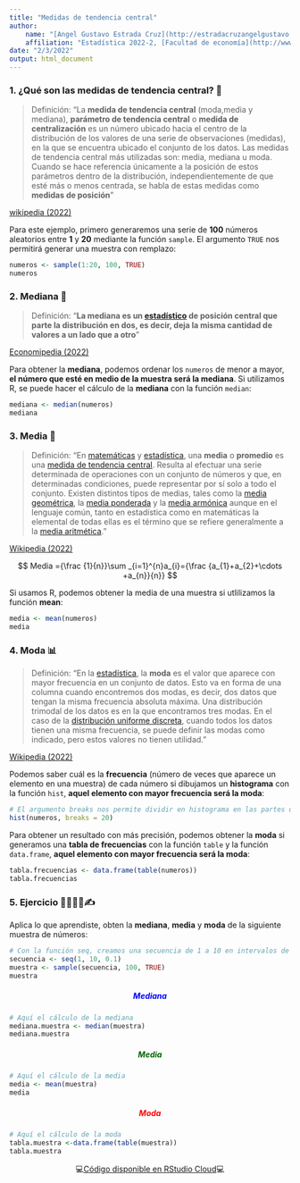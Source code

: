 ```yaml
---
title: "Medidas de tendencia central"
author:
    name: "[Angel Gustavo Estrada Cruz](http://estradacruzangelgustavo.github.io)"
    affiliation: "Estadística 2022-2, [Facultad de economía](http://www.economia.unam.mx/)"
date: "2/3/2022"
output: html_document
---
```


### 1. ¿Qué son las medidas de tendencia central? 🤔 {style="text-align: justify;"}

> Definición: "La **medida de tendencia central** (moda,media y mediana), **parámetro de tendencia central** o **medida de centralización** es un número ubicado hacia el centro de la distribución de los valores de una serie de observaciones (medidas), en la que se encuentra ubicado el conjunto de los datos. Las medidas de tendencia central más utilizadas son: media, mediana u moda. Cuando se hace referencia únicamente a la posición de estos parámetros dentro de la distribución, independientemente de que esté más o menos centrada, se habla de estas medidas como **medidas de posición**"

[wikipedia (2022)](https://es.wikipedia.org/wiki/Medidas_de_tendencia_central "wikipedia 2020")

Para este ejemplo, primero generaremos una serie de **100** números aleatorios entre **1** y **20** mediante la función `sample`. El argumento `TRUE` nos permitirá generar una muestra con remplazo:

```r
numeros <- sample(1:20, 100, TRUE)
numeros
```

### 2. Mediana 📍 {style="text-align: justify;"}

> Definición: "**La mediana es un [estadístico](https://economipedia.com/definiciones/estadistico.html) de posición central que parte la distribución en dos, es decir, deja la misma cantidad de valores a un lado que a otro**"

[Economipedia (2022)](https://economipedia.com/definiciones/mediana.html "economipedia")

Para obtener la **mediana**, podemos ordenar los `numeros` de menor a mayor, **el número que esté en medio de la muestra será la mediana**. Si utilizamos R, se puede hacer el cálculo de la **mediana** con la función `median`:

```r
mediana <- median(numeros)
mediana
```

### 3. Media 🧮 {style="text-align: justify;"}

> Definición: "En [matemáticas](https://es.wikipedia.org/wiki/Matem%C3%A1ticas "Matemáticas") y [estadística](https://es.wikipedia.org/wiki/Estad%C3%ADstica "Estadística"), una **media** o **promedio** es una [medida de tendencia central](https://es.wikipedia.org/wiki/Medida_de_tendencia_central "Medida de tendencia central"). Resulta al efectuar una serie determinada de operaciones con un conjunto de números y que, en determinadas condiciones, puede representar por sí solo a todo el conjunto. Existen distintos tipos de medias, tales como la [media geométrica](https://es.wikipedia.org/wiki/Media_geom%C3%A9trica "Media geométrica"), la [media ponderada](https://es.wikipedia.org/wiki/Media_ponderada "Media ponderada") y la [media armónica](https://es.wikipedia.org/wiki/Media_arm%C3%B3nica "Media armónica") aunque en el lenguaje común, tanto en estadística como en matemáticas la elemental de todas ellas es el término que se refiere generalmente a la [media aritmética](https://es.wikipedia.org/wiki/Media_aritm%C3%A9tica "Media aritmética")."

[Wikipedia (2022)](https://es.wikipedia.org/wiki/Media_(matem%C3%A1ticas) "Wikipedia (2022)")

<center>

$$ Media ={\frac {1}{n}}\sum _{i=1}^{n}a_{i}={\frac {a_{1}+a_{2}+\cdots +a_{n}}{n}} $$

</center>

Si usamos R, podemos obtener la media de una muestra si utlilizamos la función **mean**:

```r
media <- mean(numeros)
media
```

### 4. Moda 📊 {style="text-align: justify;"}

> Definición: "En la [estadística](https://es.wikipedia.org/wiki/Estad%C3%ADstica "Estadística"), la **moda** es el valor que aparece con mayor frecuencia en un conjunto de datos. Esto va en forma de una columna cuando encontremos dos modas, es decir, dos datos que tengan la misma frecuencia absoluta máxima. Una distribución trimodal de los datos es en la que encontramos tres modas. En el caso de la [distribución uniforme discreta](https://es.wikipedia.org/wiki/Distribuci%C3%B3n_uniforme_discreta "Distribución uniforme discreta"), cuando todos los datos tienen una misma frecuencia, se puede definir las modas como indicado, pero estos valores no tienen utilidad."

[Wikipedia (2022)](https://es.wikipedia.org/wiki/Moda_(estad%C3%ADstica) "Wikipedia (2022)")

Podemos saber cuál es la **frecuencia** (número de veces que aparece un elemento en una muestra) de cada número si dibujamos un **histograma** con la función `hist`, **aquel elemento con mayor frecuencia será la moda**:

```r
# El argumento breaks nos permite dividir en histograma en las partes que queramos
hist(numeros, breaks = 20)
```

Para obtener un resultado con más precisión, podemos obtener la **moda** si generamos una **tabla de frecuencias** con la función `table` y la función `data.frame`, **aquel elemento con mayor frecuencia será la moda**:

```r
tabla.frecuencias <- data.frame(table(numeros))
tabla.frecuencias
```

### 5. Ejercicio 👩‍💻👨‍💻✍ {style="text-align: justify;"}

Aplica lo que aprendiste, obten la **mediana**, **media** y **moda** de la siguiente muestra de números:

```r
# Con la función seq, creamos una secuencia de 1 a 10 en intervalos de 0.1 en 0.1
secuencia <- seq(1, 10, 0.1)
muestra <- sample(secuencia, 100, TRUE)
muestra
```

##### Mediana {style="text-align: center; color: blue;"}

```r
# Aquí el cálculo de la mediana 
mediana.muestra <- median(muestra)
mediana.muestra
```

##### Media {style="text-align: center; color: darkgreen;"}

```r
# Aquí el cálculo de la media
media <- mean(muestra)
media
```

##### Moda {style="text-align: center; color: red;"}

```r
# Aquí el cálculo de la moda
tabla.muestra <-data.frame(table(muestra))
tabla.muestra
```

<center>

💻[Código disponible en RStudio Cloud](https://rstudio.cloud/project/3671022 "👩‍💻 Disponible en RStudio Cloud 👨‍💻")💻

</center>
